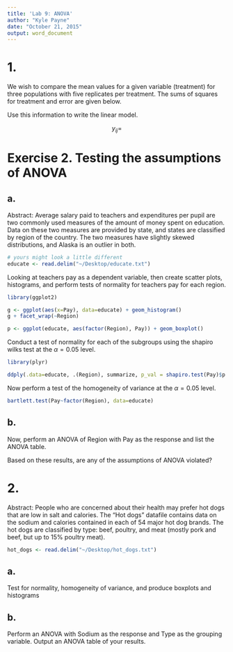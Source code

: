```yaml
---
title: 'Lab 9: ANOVA'
author: "Kyle Payne"
date: "October 21, 2015"
output: word_document
---
```


# 1. 

We wish to compare the mean values for a given variable (treatment) for three populations
with five replicates per treatment. The sums of squares for treatment and error are given below.

Use this information to write the linear model.

$$
y_{ij} = 
$$

# Exercise 2. Testing the assumptions of ANOVA

## a.

Abstract: Average salary paid to teachers and expenditures per pupil are two commonly used measures of the amount of money spent on education. Data on these two measures are provided by state, and states are classified by region of the country. The two measures have slightly skewed distributions, and Alaska is an outlier in both.
```r
# yours might look a little different
educate <- read.delim("~/Desktop/educate.txt")
```

Looking at teachers pay as a dependent variable, then create scatter plots, histograms, and perform tests of normality for teachers pay for each region.

```r
library(ggplot2)

g <- ggplot(aes(x=Pay), data=educate) + geom_histogram() 
g + facet_wrap(~Region)

p <- ggplot(educate, aes(factor(Region), Pay)) + geom_boxplot()

```


Conduct a test of normality for each of the subgroups using the shapiro wilks test at the $\alpha=0.05$ level.

```r
library(plyr)

ddply(.data=educate, .(Region), summarize, p_val = shapiro.test(Pay)$p.value)
```
Now perform a test of the homogeneity of variance at the $\alpha=0.05$ level.

```r
bartlett.test(Pay~factor(Region), data=educate)
```
## b.
Now, perform an ANOVA of Region with Pay as the response and list the ANOVA table.


Based on these results, are any of the assumptions of ANOVA violated?


# 2. 

Abstract: People who are concerned about their health may prefer hot dogs that are low in salt and calories. The "Hot dogs" datafile contains data on the sodium and calories contained in each of 54 major hot dog brands. The hot dogs are classified by type: beef, poultry, and meat (mostly pork and beef, but up to 15% poultry meat).

```r
hot_dogs <- read.delim("~/Desktop/hot_dogs.txt")
```

## a. 
Test for normality, homogeneity of variance, and produce boxplots and histograms

## b.
Perform an ANOVA with Sodium as the response and Type as the grouping variable. Output an ANOVA table of your results. 

